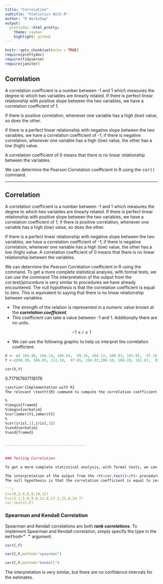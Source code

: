 ```yaml
---
title: "Correlation"
subtitle: "Statistics With R"
author: "R Workshop"
output:
  prettydoc::html_pretty:
    theme: cayman
    highlight: github
---
```


```r
knitr::opts_chunk$set(echo = TRUE)
require(prettydoc)
require(tidyverse)
require(janitor)
```


## Correlation

A correlation coefficient is a number between -1 and 1 which measures the degree to which two variables are linearly related. 
If there is perfect linear relationship with positive slope between the two variables, we have a correlation coefficient of 1.

If there is positive correlation, whenever one variable has a high (low) value, so does the other.

If there is a perfect linear relationship with negative slope between the two variables, we have a correlation coefficient of -1; if there is negative correlation, whenever one variable has a high (low) value, the other has a low (high) value.

A correlation coefficient of 0 means that there is no linear relationship between the variables.

We can determine the Pearson Correlation coefficient in R using the <tt>cor()</tt> command.


-------------------------------------




## Correlation



A correlation coefficient is a number between -1 and 1 which measures the degree to which two variables are linearly related. If there is perfect linear relationship with positive slope between the two variables, we have a correlation coefficient of 1; if there is positive correlation, whenever one variable has a high (low) value, so does the other.

If there is a perfect linear relationship with negative slope between the two variables, we have a correlation coefficient of -1; if there is negative correlation, whenever one variable has a high (low) value, the other has a low (high) value.
A correlation coefficient of 0 means that there is no linear relationship between the variables.

We can determine the Pearson Correlation coefficient in R using the \texttt{cor()} command.
To get a more complete statistical analysis, with formal tests, we can use the command \texttt{cor.test()}
The interpretation of the output from the cor.test()procedure is very similar to procedures we have already encountered. The null hypothesis is that the correlation coefficient is equal to zero. This is equivalent to saying that there is no linear relationship between variables.





*  The strength of the relation is represented in a numeric value known at the ***correlation coefficient***. 
*  This coefficient can take a value between -1 and 1. Additionally there are no units.

$$ -1 \leq r \leq 1$$

*  We can use the following graphic to help us interpret the correlation coefficient.



```R
X <- c( 104.40, 104.14, 104.84,  99.34, 104.13, 100.93, 103.85,  97.16,  96.18, 101.42)
Y <-c(98.39, 106.05, 111.18,  97.65, 104.02,100.18, 106.20, 101.87,  92.49, 101.41)

cor(X,Y)


```


0.717167607118176



```R
\section*{Implementation with R}
The relevant \texttt{R} command to compute the correlation coefficient estimate is simply \texttt{\textbf{cor()}}.

%
%\begin{framed}
%\begin{verbatim}
%cor(immer$Y1,immer$Y2)
%
%cor(iris[,1],iris[,3])
%\end{verbatim}
%\end{framed}


-------------------------------------


### Testing Correlation

To get a more complete statistical analysis, with formal tests, we can use the command <tt>cor.test()</tt>

The interpretation of the output from the <tt>cor.test()</tt> procedure is very similar to procedures we have already encountered. 
The null hypothesis is that the correlation coefficient is equal to zero. This is equivalent to saying that there is no linear relationship between variables.

```r
C=c(0,2,4,6,8,10,12) 
F=c(2.1,5.0,9.0,12.6,17.3,21.0,24.7)
cor.test(C,F)
```

### Spearman and Kendall Correlation

Spearman and Kendall correlations are both ***rank correlations***. 
To implement Spearman and Kendall correlation, simply specify the type in the <tt>method=" "</tt> argument.

```r
cor(C,F)

```

```r
cor(C,F,method="spearman")
```

```r
cor(C,F,method="kendall")

```

The interpretation is very similar, but there are no confidence intervals for the estimates.
